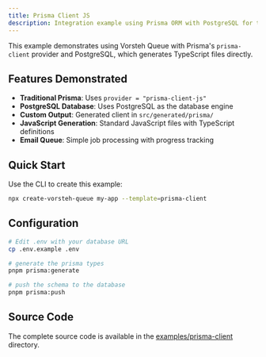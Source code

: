 ```yaml
---
title: Prisma Client JS
description: Integration example using Prisma ORM with PostgreSQL for type-safe database operations with `prisma-client-js`.
---
```


This example demonstrates using Vorsteh Queue with Prisma's `prisma-client` provider and PostgreSQL, which generates TypeScript files directly.

## Features Demonstrated

- **Traditional Prisma**: Uses `provider = "prisma-client-js"`
- **PostgreSQL Database**: Uses PostgreSQL as the database engine
- **Custom Output**: Generated client in `src/generated/prisma/`
- **JavaScript Generation**: Standard JavaScript files with TypeScript definitions
- **Email Queue**: Simple job processing with progress tracking

## Quick Start

Use the CLI to create this example:

```bash
npx create-vorsteh-queue my-app --template=prisma-client
```

## Configuration

```bash
# Edit .env with your database URL
cp .env.example .env

# generate the prisma types
pnpm prisma:generate

# push the schema to the database
pnpm prisma:push
```

## Source Code

The complete source code is available in the [examples/prisma-client](https://github.com/noxify/vorsteh-queue/tree/main/examples/prisma-client) directory.
